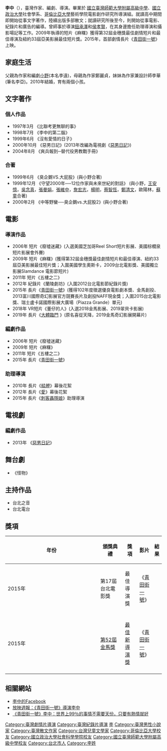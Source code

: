 {{Otheruses|李中}}
{{BLP unsourced}}
{{Infobox writer
| 原文名稱      = 
| 日文假名      = 
| 羅馬拼音      = 
| 圖像          = 
| 圖像大小      = 
| 圖像說明      = 
| 姓名          = 李中
| 字            = 
| 號            = 
| 筆名          = 李中
| 本名          = 
| 出生          = {{Birth date and age|1979|7|1|mf=y}}
| 出生地點      = {{ROC}}[[臺北市|臺北市]]
| 逝世          = 
| 逝世地點      = 
| 職業          = 作家、編劇、導演、攝影
| 國籍          = {{ROC}}
| 公民權        = 
| 教育程度      = [[國立臺灣師範大學附屬高級中學|國立臺灣師範大學附屬高級中學]]<BR>[[國立政治大學|國立政治大學]]社會學系<BR>[[哥倫比亞大學|哥倫比亞大學]]藝術學院<BR>電影創作研究所導演組
| 母校          = 
| 創作時期      = 1997年至今
| 體裁          = [[散文|散文]]、[[小說|小說]]
| 主題          = 
| 文學運動      = 
| 代表作        = 
| 父母          = [[小野|小野]]、鄭麗貞
| 配偶          = {{marriage|Annie Hsu|2010}}
| 子女          = 2
| 親屬          = 
| 獎項          = 
| 簽名          = 
}}
'''李中'''（{{bd|1979年|7月1日|}}），臺灣作家、編劇、導演。畢業於 [[國立臺灣師範大學附屬高級中學|國立臺灣師範大學附屬高級中學]]、[[國立政治大學|國立政治大學]]社會學系、[[哥倫比亞大學|哥倫比亞大學]]藝術學院電影創作研究所導演組。就讀高中期間即開始從事文字著作，陸續出版多部散文；就讀研究所後至今，則開始從事電影、紀錄片和廣告的編導。曾師事於導演[[鈕承澤|鈕承澤]]和[[侯孝賢|侯孝賢]]，在其身邊擔任助理導演和攝影場記等工作。2009年執導的短片《麻糬》獲得第32屆金穗獎最佳劇情短片和最佳導演及紐約33屆亞美影展最佳短片獎。2015年，首部劇情長片《[[青田街一號|青田街一號]]》上映。

==家庭生活==
父親為作家和編劇[[小野|小野]](本名李遠)，母親為作家鄭麗貞，妹妹為作家兼設計師李華(筆名李亞)。2010年結婚，育有兩個小孩。

== 文字著作 ==
===個人作品===
*1997年3月 《比聯考更無聊的事》
*1998年7月 《李中的第二腦》
*1999年6月 《沒有愛情的日子》
*2000年10月 《惡男日記》(2013年改編為電視劇《[[惡男日記|惡男日記]]》)
*2004年8月 《爽兵報到─替代役男教戰手冊》

===合著===
*1999年6月 《臭企鵝VS.大屁股》(與小野合著)
*1999年12月 《守望2000年──12位作家與未來世紀的對話》 (與小野，[[王安憶|王安憶]]，[[吳念真|吳念真]]，[[張曼娟|張曼娟]]，[[張維中|張維中]]，[[詹宏志|詹宏志]]，[[楊明|楊明]]，[[蔡智恆|蔡智恆]]，[[鄭清文|鄭清文]]，歐陽林，[[蘇童|蘇童]]合著)
*2000年2月 《中等野蠻──臭企鵝vs.大屁股2》(與小野合著)

==電影==
===導演作品===
*2006年 短片《廢墟迷藏》(入選美國芝加哥Reel Short短片影展、美國棕櫚泉短片影展會外賽)
*2009年 短片《麻糬》(獲得第32屆金穗獎最佳劇情短片和最佳導演、紐約33屆亞美影展最佳短片獎；入圍美國學生奧斯卡，2009台北電影獎、美國獨立影展Slamdance 電影節短片)
*2011年 短片《五樓之二》
*2012年 紀錄片《蘭陵劇坊》(入圍2012台北電影節紀錄片獎)
*2015年 長片《[[青田街一號|青田街一號]]》(獲得102年度徵選優良電影劇本獎、金馬創投、2013富川國際奇幻影展官方競賽長片及創投NAFF現金獎；入圍2015台北電影獎、瑞士盧卡諾國際影展大廣場（Piazza Grande）單元)
*2018年 VR短片《董仔的人》(入選2018金馬影展、2019翠貝卡影展)
*2019年 長片《[http://www.goldenhorse.org.tw/ghfff/programme/films/detail/476 大體臨門] {{Wayback|url=http://www.goldenhorse.org.tw/ghfff/programme/films/detail/476 |date=20191218144019 }}》(原名喜從天降，2019金馬奇幻影展開幕片)

===編劇作品===
*2006年 短片《廢墟迷藏》
*2009年 短片《麻糬》
*2011年 短片《五樓之二》
*2015年 長片《[[青田街一號|青田街一號]]》

===助理導演===
*2010年 長片《[[艋舺_(電影)|艋舺]]》幕後花絮
*2012年 長片《[[愛_(電影)|愛]]》幕後花絮
*2015年 長片《[[刺客聶隱娘|刺客聶隱娘]]》助理導演

==電視劇==
===編劇作品===
*2013年 《[[惡男日記|惡男日記]]》

==舞台劇==
*《怪物》

==主持作品==
*台北之音
*台北電台

== 獎項 ==
{| class="wikitable" width="90%"
|-align=center
! width="8%"|年份
! width="18%"|頒獎典禮
! width="19%"|獎項
! width="22%"|影片
! width="10%"|結果
|- align=center
| 2015年
| 第17屆台北電影獎
| 最佳導演獎
| 《[[青田街一號|青田街一號]]》
| {{nom}}
|-
|- align=center
| 2015年
| [[第52屆金馬獎|第52屆金馬獎]]
| [[金馬獎最佳新導演|最佳新導演獎]]
| 《[[青田街一號|青田街一號]]》
| {{nom}}
|-
|}

==相關網站==
*[https://www.facebook.com/lukeboy 李中的Facebook] {{Wayback|url=https://www.facebook.com/lukeboy |date=20200910125418 }}
*[http://www.funscreen.com.tw/headline.asp?H_No=577 放映週報：《青田街一號》導演李中] {{Wayback|url=http://www.funscreen.com.tw/headline.asp?H_No=577 |date=20200910125407 }}
*[http://okapi.books.com.tw/article/3927?loc=P_010_001 《青田街一號》李中：世界上99％的事情不需要天份，只要有熱情就好] {{Wayback|url=http://okapi.books.com.tw/article/3927?loc=P_010_001 |date=20191204110002 }}

{{DEFAULTSORT:L李}}

[[Category:臺灣劇情片導演|Category:臺灣劇情片導演]]
[[Category:臺灣紀錄片導演|Category:臺灣紀錄片導演]]
[[Category:台灣編劇|李]]
[[Category:臺灣男性小說家|Category:臺灣男性小說家]]
[[Category:臺灣散文作家|Category:臺灣散文作家]]
[[Category:台灣兒童文學家|Category:台灣兒童文學家]]
[[Category:哥倫比亞大學校友|Category:哥倫比亞大學校友]]
[[Category:國立政治大學社會科學學院校友|Category:國立政治大學社會科學學院校友]]
[[Category:國立臺灣師範大學附屬高級中學校友|Category:國立臺灣師範大學附屬高級中學校友]]
[[Category:台北市人|Category:台北市人]]
[[Category:李姓|Category:李姓]]